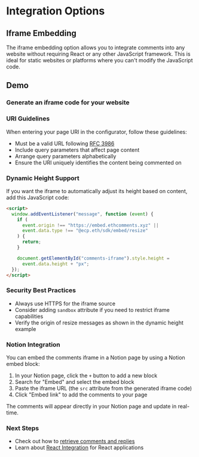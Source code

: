 
# Integration Options

## Iframe Embedding

The iframe embedding option allows you to integrate comments into any website without requiring React or any other JavaScript framework. This is ideal for static websites or platforms where you can't modify the JavaScript code.

## Demo

<ScrollToCommentButton />

### Generate an iframe code for your website

<IframeConfigurator />

### URI Guidelines

When entering your page URI in the configurator, follow these guidelines:

- Must be a valid URL following [RFC 3986](https://datatracker.ietf.org/doc/html/rfc3986)
- Include query parameters that affect page content
- Arrange query parameters alphabetically
- Ensure the URI uniquely identifies the content being commented on

### Dynamic Height Support

If you want the iframe to automatically adjust its height based on content, add this JavaScript code:

```html
<script>
  window.addEventListener("message", function (event) {
    if (
      event.origin !== "https://embed.ethcomments.xyz" ||
      event.data.type !== "@ecp.eth/sdk/embed/resize"
    ) {
      return;
    }

    document.getElementById("comments-iframe").style.height =
      event.data.height + "px";
  });
</script>
```

### Security Best Practices

- Always use HTTPS for the iframe source
- Consider adding `sandbox` attribute if you need to restrict iframe capabilities
- Verify the origin of resize messages as shown in the dynamic height example

### Notion Integration

You can embed the comments iframe in a Notion page by using a Notion embed block:

1. In your Notion page, click the `+` button to add a new block
2. Search for "Embed" and select the embed block
3. Paste the iframe URL (the `src` attribute from the generated iframe code)
4. Click "Embed link" to add the comments to your page

The comments will appear directly in your Notion page and update in real-time.

### Next Steps

- Check out how to [retrieve comments and replies](/indexer/read-comments/)
- Learn about [React Integration](/integration-options/react-integration) for React applications
